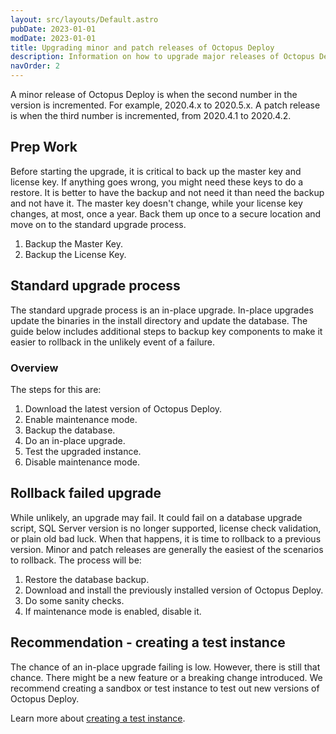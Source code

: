 ```yaml
---
layout: src/layouts/Default.astro
pubDate: 2023-01-01
modDate: 2023-01-01
title: Upgrading minor and patch releases of Octopus Deploy
description: Information on how to upgrade major releases of Octopus Deploy.
navOrder: 2
---
```


A minor release of Octopus Deploy is when the second number in the version is incremented.  For example, 2020.4.x to 2020.5.x.  A patch release is when the third number is incremented, from 2020.4.1 to 2020.4.2.

## Prep Work

Before starting the upgrade, it is critical to back up the master key and license key.  If anything goes wrong, you might need these keys to do a restore.  It is better to have the backup and not need it than need the backup and not have it.  The master key doesn't change, while your license key changes, at most, once a year.  Back them up once to a secure location and move on to the standard upgrade process.

1. Backup the Master Key.
1. Backup the License Key.

<OctopusBackupMasterKey />

## Standard upgrade process

The standard upgrade process is an in-place upgrade.  In-place upgrades update the binaries in the install directory and update the database.  The guide below includes additional steps to backup key components to make it easier to rollback in the unlikely event of a failure.

### Overview

The steps for this are:

1. Download the latest version of Octopus Deploy.
1. Enable maintenance mode.
1. Backup the database.
1. Do an in-place upgrade.
1. Test the upgraded instance.
1. Disable maintenance mode.

<UpgradeDownloadLatestVersion />

<UpgradeOctopusBackupDatabase />

<UpgradeInplaceUpgrade />

<UpgradeTestingUpgradedInstance />

<UpgradeHighAvailability />

## Rollback failed upgrade

While unlikely, an upgrade may fail.  It could fail on a database upgrade script, SQL Server version is no longer supported, license check validation, or plain old bad luck.  When that happens, it is time to rollback to a previous version.  Minor and patch releases are generally the easiest of the scenarios to rollback.  The process will be:

1. Restore the database backup.
1. Download and install the previously installed version of Octopus Deploy.
1. Do some sanity checks.
1. If maintenance mode is enabled, disable it.

<UpgradeRestoreBackup />

<UpgradeFindPreviousVersion />

## Recommendation - creating a test instance

The chance of an in-place upgrade failing is low.  However, there is still that chance.  There might be a new feature or a breaking change introduced.  We recommend creating a sandbox or test instance to test out new versions of Octopus Deploy.

Learn more about [creating a test instance](/docs/administration/upgrading/guide/creating-test-instance).